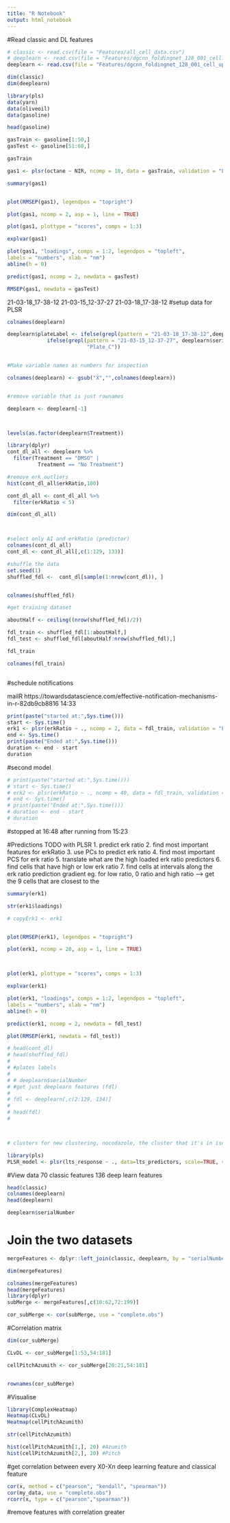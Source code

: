 ```yaml
---
title: "R Notebook"
output: html_notebook
---
```


#Read classic and DL features
```r

# classic <- read.csv(file = "Features/all_cell_data.csv")
# deeplearn <- read.csv(file = "Features/dgcnn_foldingnet_128_001_cell.csv")
deeplearn <- read.csv(file = "Features/dgcnn_foldingnet_128_001_cell_updated.csv")

dim(classic)
dim(deeplearn)
```
```r
library(pls)
data(yarn)
data(oliveoil)
data(gasoline)

head(gasoline)

gasTrain <- gasoline[1:50,]
gasTest <- gasoline[51:60,]

gasTrain

gas1 <- plsr(octane ~ NIR, ncomp = 10, data = gasTrain, validation = "LOO")

summary(gas1)


plot(RMSEP(gas1), legendpos = "topright")

plot(gas1, ncomp = 2, asp = 1, line = TRUE)

plot(gas1, plottype = "scores", comps = 1:3)

explvar(gas1)

plot(gas1, "loadings", comps = 1:2, legendpos = "topleft",
labels = "numbers", xlab = "nm")
abline(h = 0)

predict(gas1, ncomp = 2, newdata = gasTest)

RMSEP(gas1, newdata = gasTest)

```

21-03-18_17-38-12
21-03-15_12-37-27
21-03-18_17-38-12
#setup data for PLSR
```r
colnames(deeplearn)

deeplearn$plateLabel <- ifelse(grepl(pattern = "21-03-18_17-38-12",deeplearn$serialNumber), "Plate_A",
             ifelse(grepl(pattern = "21-03-15_12-37-27", deeplearn$serialNumber), "Plate_B",
                          "Plate_C"))


#Make variable names as numbers for inspection

colnames(deeplearn) <- gsub("X","",colnames(deeplearn))


#remove variable that is just rownames

deeplearn <- deeplearn[-1]



levels(as.factor(deeplearn$Treatment))

library(dplyr)
cont_dl_all <- deeplearn %>%
  filter(Treatment == "DMSO" |
          Treatment == "No Treatment")

#remove erk outliers
hist(cont_dl_all$erkRatio,100)

cont_dl_all <- cont_dl_all %>%
  filter(erkRatio < 5)

dim(cont_dl_all)



#select only AI and erkRatio (predictor)
colnames(cont_dl_all)
cont_dl <- cont_dl_all[,c(1:129, 133)]

#shuffle the data
set.seed(1)
shuffled_fdl <-  cont_dl[sample(1:nrow(cont_dl)), ]


colnames(shuffled_fdl)

#get training dataset

aboutHalf <- ceiling((nrow(shuffled_fdl)/2))

fdl_train <- shuffled_fdl[1:aboutHalf,]
fdl_test <- shuffled_fdl[aboutHalf:nrow(shuffled_fdl),]

fdl_train

colnames(fdl_train)
```
```r




```

#schedule notifications

mailR
https://towardsdatascience.com/effective-notification-mechanisms-in-r-82db9cb8816
14:33
```r


print(paste("started at:",Sys.time()))
start <- Sys.time()
erk1 <- plsr(erkRatio ~ ., ncomp = 2, data = fdl_train, validation = "LOO")
end <- Sys.time()
print(paste("Ended at:",Sys.time()))
duration <- end - start
duration
```

#second model
```r
# print(paste("started at:",Sys.time()))
# start <- Sys.time()
# erk2 <- plsr(erkRatio ~ ., ncomp = 40, data = fdl_train, validation = "LOO")
# end <- Sys.time()
# print(paste("Ended at:",Sys.time()))
# duration <- end - start
# duration
```
#stopped at 16:48 after running from 15:23



#Predictions TODO with PLSR
1. predict erk ratio
2. find most important features for erkRatio
3. use PCs to predict erk ratio
4. find most important PCS for erk ratio
5. translate what are the high loaded erk ratio predictors
6. find cells that have high or low erk ratio
7. find cells at intervals along the erk ratio prediction gradient
eg. for low ratio, 0 ratio and high ratio
--> get the 9 cells that are closest to the 



```r
summary(erk1)

str(erk1$loadings)

# copyErk1 <- erk1


plot(RMSEP(erk1), legendpos = "topright")

plot(erk1, ncomp = 20, asp = 1, line = TRUE)



plot(erk1, plottype = "scores", comps = 1:3)

explvar(erk1)

plot(erk1, "loadings", comps = 1:2, legendpos = "topleft",
labels = "numbers", xlab = "nm")
abline(h = 0)

predict(erk1, ncomp = 2, newdata = fdl_test)

plot(RMSEP(erk1, newdata = fdl_test))

```



```r
# head(cont_dl)
# head(shuffled_fdl)
# 
# #plates labels
# 
# # deeplearn$serialNumber
# #get just deeplearn features (fdl)
# 
# fdl <- deeplearn[,c(2:129, 134)]
# 
# head(fdl)
# 



# clusters for new clustering, nocodazole, the cluster that it's in isnt the small round cells

```



```r
library(pls)
PLSR_model <- plsr(lts_response ~ ., data=lts_predictors, scale=TRUE, validation="CV")

```


#View data
70 classic features
136 deep learn features
```r

head(classic)
colnames(deeplearn)
head(deeplearn)

deeplearn$serialNumber
```

# Join the two datasets
```r

mergeFeatures <- dplyr::left_join(classic, deeplearn, by = "serialNumber")

dim(mergeFeatures)

colnames(mergeFeatures)
head(mergeFeatures)
library(dplyr)
subMerge <- mergeFeatures[,c(10:62,72:199)]

cor_subMerge <- cor(subMerge, use = "complete.obs")

```

#Correlation matrix
```r

dim(cor_subMerge)

CLvDL <- cor_subMerge[1:53,54:181]

cellPitchAzumith <- cor_subMerge[20:21,54:181]


rownames(cor_subMerge)

```

#Visualise
```r
library(ComplexHeatmap)
Heatmap(CLvDL)
Heatmap(cellPitchAzumith)

str(cellPitchAzumith)

hist(cellPitchAzumith[1,], 20) #Azumith
hist(cellPitchAzumith[2,], 20) #Pitch
```


#get correlation between every X0-Xn deep learning feature and classical feature
```r
cor(x, method = c("pearson", "kendall", "spearman"))
cor(my_data, use = "complete.obs")
rcorr(x, type = c("pearson","spearman"))

```

#remove features with correlation greater
```r



```

